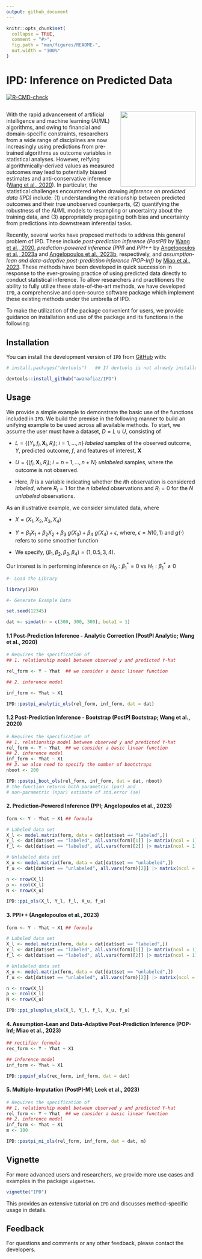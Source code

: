 ```yaml
---
output: github_document
---
```


<!-- README.md is generated from README.Rmd. Please edit that file -->

```r
knitr::opts_chunk$set(
  collapse = TRUE,
  comment = "#>",
  fig.path = "man/figures/README-",
  out.width = "100%"
)
```

# IPD: Inference on Predicted Data

<!-- badges: start -->
[![R-CMD-check](https://github.com/awanafiaz/IPD/actions/workflows/R-CMD-check.yaml/badge.svg)](https://github.com/awanafiaz/IPD/actions/workflows/R-CMD-check.yaml)
<!-- badges: end -->

## <img src="man/figures/IPD_LOGO.png" align="right" height="200" style="float:right; height:200px;">

With the rapid advancement of artificial intelligence and machine learning (AI/ML) algorithms, and owing to financial and domain-specific constraints, researchers from a wide range of disciplines are now increasingly using predictions from pre-trained algorithms as outcome variables in statistical analyses. However, reifying algorithmically-derived values as measured outcomes may lead to potentially biased estimates and anti-conservative inference ([Wang et al., 2020](https://www.pnas.org/doi/suppl/10.1073/pnas.2001238117)). In particular, the statistical challenges encountered when drawing *inference on predicted data (IPD)* include: (1) understanding the relationship between predicted outcomes and their true unobserved counterparts, (2) quantifying the robustness of the AI/ML models to resampling or uncertainty about the training data, and (3) appropriately propagating both bias and uncertainty from predictions into downstream inferential tasks.

Recently, several works have proposed methods to address this general problem of IPD. These include *post-prediction inference (PostPI)* by [Wang et al., 2020](https://www.pnas.org/doi/suppl/10.1073/pnas.2001238117), *prediction-powered inference (PPI)* and *PPI++* by [Angelopoulos et al., 2023a](https://www.science.org/doi/10.1126/science.adi6000) and [Angelopoulos et al., 2023b](https://arxiv.org/abs/2311.01453), respectively, and *assumption-lean and data-adaptive post-prediction inference (POP-Inf)* by [Miao et al., 2023](https://arxiv.org/abs/2311.14220). These methods have been developed in quick succession in response to the ever-growing practice of using predicted data directly to conduct statistical inference. To allow researchers and practitioners the ability to fully utilize these state-of-the-art methods, we have developed `IPD`, a comprehensive and open-source software package which implement these existing methods under the umbrella of IPD. 

To make the utilization of the package convenient for users, we provide guidance on installation and use of the package and its functions in the following:

## Installation

You can install the development version of `IPD` from [GitHub](https://github.com/) with:

```r
# install.packages("devtools")   ## If devtools is not already installed

devtools::install_github("awanafiaz/IPD")
```

## Usage

We provide a simple example to demonstrate the basic use of the functions included in `IPD`. We build the premise in the following manner to build an unifying example to be used across all available methods. To start, we assume the user must have a dataset, $D = L \cup U$, consisting of

- $L = \{(Y_i, f_i, \boldsymbol{X}_i, R_i);\ i = 1, \ldots, n\}$ *labeled* samples of the observed outcome, $Y$, predicted outcome, $f$, and features of interest, $\boldsymbol{X}$

- $U = \{(f_i, \boldsymbol{X}_i, R_i);\ i = n + 1, \ldots, n + N\}$ *unlabeled* samples, where the outcome is not observed. 

- Here, $R$ is a variable indicating whether the $i$th observation is considered *labeled*, where $R_i = 1$ for the $n$ *labeled* observations and $R_i = 0$ for the $N$ *unlabeled* observations. 

As an illustrative example, we consider simulated data, where

- $X = (X_1, X_2, X_3, X_4)$ 

- $Y = \beta_1X_1 + \beta_2 X_2 + \beta_3 \ g(X_3) + \beta_4 \ g(X_4) + \epsilon,$ where, $\epsilon = N(0, 1)$ and $g(\cdot)$ refers to some smoother function

- We specify, $(\beta_1, \beta_2, \beta_3, \beta_4) = (1, 0.5, 3, 4)$. 
  
Our interest is in performing inference on $H_0: \beta_1^* = 0$ vs $H_1: \beta_1^* \ne 0$

```r

#- Load the Library

library(IPD)

#- Generate Example Data

set.seed(12345)

dat <- simdat(n = c(300, 300, 300), beta1 = 1)

```

#### 1.1 Post-Prediction Inference - Analytic Correction (PostPI Analytic; Wang et al., 2020)

```r

# Requires the specification of 
## 1. relationship model between observed y and predicted Y-hat 

rel_form <- Y ~ Yhat  ## we consider a basic linear function

## 2. inference model

inf_form <- Yhat ~ X1

IPD::postpi_analytic_ols(rel_form, inf_form, dat = dat)

```

#### 1.2 Post-Prediction Inference - Bootstrap (PostPI Bootstrap; Wang et al., 2020)

```r
# Requires the specification of 
## 1. relationship model between observed y and predicted Y-hat 
rel_form <- Y ~ Yhat  ## we consider a basic linear function
## 2. inference model
inf_form <- Yhat ~ X1
## 3. we also need to specify the number of bootstraps 
nboot <- 200

IPD::postpi_boot_ols(rel_form, inf_form, dat = dat, nboot)
# the function returns both parametric (par) and 
# non-parametric (npar) estimate of std.error (se)
```

#### 2. Prediction-Powered Inference (PPI; Angelopoulos et al., 2023)

```r
form <- Y - Yhat ~ X1 ## formula

# Labeled data set
X_l <- model.matrix(form, data = dat[dat$set == "labeled",]) 
Y_l <- dat[dat$set == "labeled", all.vars(form)[1]] |> matrix(ncol = 1)
f_l <- dat[dat$set == "labeled", all.vars(form)[2]] |> matrix(ncol = 1)

# Unlabeled data set
X_u <- model.matrix(form, data = dat[dat$set == "unlabeled",])
f_u <- dat[dat$set == "unlabeled", all.vars(form)[2]] |> matrix(ncol = 1)

n <- nrow(X_l)
p <- ncol(X_l)
N <- nrow(X_u)

IPD::ppi_ols(X_l, Y_l, f_l, X_u, f_u)
```

#### 3. PPI++ (Angelopoulos et al., 2023)

```r
form <- Y - Yhat ~ X1 ## formula

# Labeled data set
X_l <- model.matrix(form, data = dat[dat$set == "labeled",])
Y_l <- dat[dat$set == "labeled", all.vars(form)[1]] |> matrix(ncol = 1)
f_l <- dat[dat$set == "labeled", all.vars(form)[2]] |> matrix(ncol = 1)

# Unlabeled data set
X_u <- model.matrix(form, data = dat[dat$set == "unlabeled",])
f_u <- dat[dat$set == "unlabeled", all.vars(form)[2]] |> matrix(ncol = 1)

n <- nrow(X_l)
p <- ncol(X_l)
N <- nrow(X_u)

IPD::ppi_plusplus_ols(X_l, Y_l, f_l, X_u, f_u)
```

#### 4. Assumption-Lean and Data-Adaptive Post-Prediction Inference (POP-Inf; Miao et al., 2023)

```r
## rectifier formula
rec_form <- Y - Yhat ~ X1

## inference model 
inf_form <- Yhat ~ X1

IPD::popinf_ols(rec_form, inf_form, dat = dat)
```


#### 5. Multiple-Imputation (PostPI-MI; Leek et al., 2023)

```r
# Requires the specification of 
## 1. relationship model between observed y and predicted Y-hat 
rel_form <- Y ~ Yhat  ## we consider a basic linear function
## 2. inference model
inf_form <- Yhat ~ X1
m <- 100

IPD::postpi_mi_ols(rel_form, inf_form, dat = dat, m)
```



## Vignette 

For more advanced users and researchers, we provide more use cases and examples in the package `vignettes`. 

```r
vignette("IPD")
```

This provides an extensive tutorial on `IPD` and discusses method-specific usage in details.

## Feedback

For questions and comments or any other feedback, please contact the developers.



